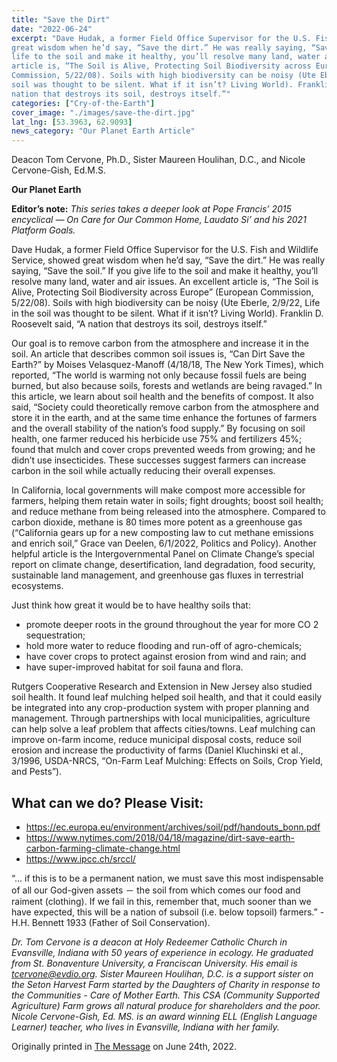 ```yaml
---
title: "Save the Dirt"
date: "2022-06-24"
excerpt: "Dave Hudak, a former Field Office Supervisor for the U.S. Fish and Wildlife Service, showed
great wisdom when he’d say, “Save the dirt.” He was really saying, “Save the soil.” If you give
life to the soil and make it healthy, you’ll resolve many land, water and air issues. An excellent
article is, “The Soil is Alive, Protecting Soil Biodiversity across Europe” (European
Commission, 5/22/08). Soils with high biodiversity can be noisy (Ute Eberle, 2/9/22, Life in the
soil was thought to be silent. What if it isn’t? Living World). Franklin D. Roosevelt said, “A
nation that destroys its soil, destroys itself.”"
categories: ["Cry-of-the-Earth"]
cover_image: "./images/save-the-dirt.jpg"
lat_lng: [53.3963, 62.9093]
news_category: "Our Planet Earth Article"
---
```


Deacon Tom Cervone, Ph.D., Sister Maureen Houlihan, D.C., and Nicole Cervone-Gish, Ed.M.S.

**Our Planet Earth**

**Editor’s note:**
_This series takes a deeper look at Pope Francis’ 2015 encyclical ― On Care for Our Common
Home, Laudato Si’ and his 2021 Platform Goals._

Dave Hudak, a former Field Office Supervisor for the U.S. Fish and Wildlife Service, showed
great wisdom when he’d say, “Save the dirt.” He was really saying, “Save the soil.” If you give
life to the soil and make it healthy, you’ll resolve many land, water and air issues. An excellent
article is, “The Soil is Alive, Protecting Soil Biodiversity across Europe” (European
Commission, 5/22/08). Soils with high biodiversity can be noisy (Ute Eberle, 2/9/22, Life in the
soil was thought to be silent. What if it isn’t? Living World). Franklin D. Roosevelt said, “A
nation that destroys its soil, destroys itself.”

Our goal is to remove carbon from the atmosphere and increase it in the soil. An article that
describes common soil issues is, “Can Dirt Save the Earth?” by Moises Velasquez-Manoff
(4/18/18, The New York Times), which reported, “The world is warming not only because fossil
fuels are being burned, but also because soils, forests and wetlands are being ravaged.” In this
article, we learn about soil health and the benefits of compost. It also said, “Society could
theoretically remove carbon from the atmosphere and store it in the earth, and at the same time
enhance the fortunes of farmers and the overall stability of the nation’s food supply.” By
focusing on soil health, one farmer reduced his herbicide use 75% and fertilizers 45%; found that
mulch and cover crops prevented weeds from growing; and he didn’t use insecticides. These
successes suggest farmers can increase carbon in the soil while actually reducing their overall
expenses.

In California, local governments will make compost more accessible for farmers, helping them
retain water in soils; fight droughts; boost soil health; and reduce methane from being released
into the atmosphere. Compared to carbon dioxide, methane is 80 times more potent as a
greenhouse gas (“California gears up for a new composting law to cut methane emissions and
enrich soil,” Grace van Deelen, 6/1/2022, Politics and Policy). Another helpful article is the
Intergovernmental Panel on Climate Change’s special report on climate change, desertification,
land degradation, food security, sustainable land management, and greenhouse gas fluxes in
terrestrial ecosystems.

Just think how great it would be to have healthy soils that:

- promote deeper roots in the ground throughout the year for more CO 2 sequestration;
- hold more water to reduce flooding and run-off of agro-chemicals;
- have cover crops to protect against erosion from wind and rain; and
- have super-improved habitat for soil fauna and flora.

Rutgers Cooperative Research and Extension in New Jersey also studied soil health. It found leaf
mulching helped soil health, and that it could easily be integrated into any crop-production
system with proper planning and management. Through partnerships with local municipalities,
agriculture can help solve a leaf problem that affects cities/towns. Leaf mulching can improve
on-farm income, reduce municipal disposal costs, reduce soil erosion and increase the
productivity of farms (Daniel Kluchinski et al., 3/1996, USDA-NRCS, “On-Farm Leaf
Mulching: Effects on Soils, Crop Yield, and Pests”).

## What can we do? Please Visit:

- https://ec.europa.eu/environment/archives/soil/pdf/handouts_bonn.pdf
- https://www.nytimes.com/2018/04/18/magazine/dirt-save-earth-carbon-farming-climate-change.html
- https://www.ipcc.ch/srccl/

“... if this is to be a permanent nation, we must save this most indispensable of all our God-given
assets － the soil from which comes our food and raiment (clothing). If we fail in this, remember
that, much sooner than we have expected, this will be a nation of subsoil (i.e. below topsoil)
farmers.” - H.H. Bennett 1933 (Father of Soil Conservation).

_Dr. Tom Cervone is a deacon at Holy Redeemer Catholic Church in Evansville, Indiana with 50
years of experience in ecology. He graduated from St. Bonaventure University, a Franciscan
University. His email is tcervone@evdio.org. Sister Maureen Houlihan, D.C. is a support sister
on the Seton Harvest Farm started by the Daughters of Charity in response to the Communities -
Care of Mother Earth. This CSA (Community Supported Agriculture) Farm grows all natural
produce for shareholders and the poor. Nicole Cervone-Gish, Ed. MS. is an award winning ELL
(English Language Learner) teacher, who lives in Evansville, Indiana with her family._

Originally printed in [The Message](https://evdiomessage.org/) on June 24th, 2022.

